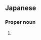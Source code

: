 ==Japanese==
{{ja-kanjitab|き|と|k2=ど|yomi=k|r=y}}

===Proper noun===
{{ja-pos|きど|proper}}

# {{surname|lang=ja|sort=きど}}